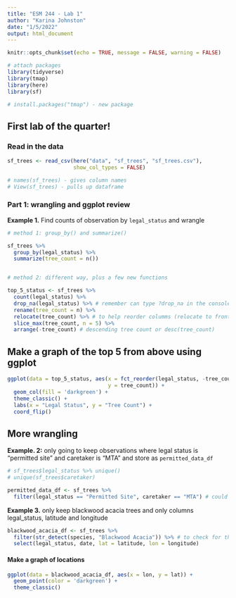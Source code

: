 ```yaml
---
title: "ESM 244 - Lab 1"
author: "Karina Johnston"
date: "1/5/2022"
output: html_document
---
```


```r
knitr::opts_chunk$set(echo = TRUE, message = FALSE, warning = FALSE)

# attach packages
library(tidyverse)
library(tmap)
library(here)
library(sf)

# install.packages("tmap") - new package
```

## First lab of the quarter!

### Read in the data

```r

sf_trees <- read_csv(here("data", "sf_trees", "sf_trees.csv"),
                     show_col_types = FALSE)

# names(sf_trees) - gives column names
# View(sf_trees) - pulls up dataframe
```

### Part 1: wrangling and ggplot review 

**Example 1.** Find counts of observation by `legal_status` and wrangle

```r
# method 1: group_by() and summarize()

sf_trees %>% 
  group_by(legal_status) %>% 
  summarize(tree_count = n())


# method 2: different way, plus a few new functions

top_5_status <- sf_trees %>% 
  count(legal_status) %>% 
  drop_na(legal_status) %>% # remember can type ?drop_na in the console to see
  rename(tree_count = n) %>% 
  relocate(tree_count) %>% # to help reorder columms (relocate to front)!!
  slice_max(tree_count, n = 5) %>% 
  arrange(-tree_count) # descending tree count or desc(tree_count)

```

## Make a graph of the top 5 from above using ggplot

```r
ggplot(data = top_5_status, aes(x = fct_reorder(legal_status, -tree_count), 
                                y = tree_count)) +
  geom_col(fill = 'darkgreen') +
  theme_classic() +
  labs(x = "Legal Status", y = "Tree Count") +
  coord_flip()

```

## More wrangling

**Example. 2:** only going to keep observations where legal status is "permitted site" and caretaker is "MTA" and store as `permitted_data_df`

```r
# sf_trees$legal_status %>% unique()
# unique(sf_trees$caretaker)

permitted_data_df <- sf_trees %>% 
  filter(legal_status == "Permitted Site", caretaker == "MTA") # could also use an "&"

```

**Example 3.** only keep blackwood acacia trees and only columns legal_status, latitude and longitude

```r
blackwood_acacia_df <- sf_trees %>% 
  filter(str_detect(species, "Blackwood Acacia")) %>% # to check for the string
  select(legal_status, date, lat = latitude, lon = longitude)

```

#### Make a graph of locations

```r
ggplot(data = blackwood_acacia_df, aes(x = lon, y = lat)) +
  geom_point(color = 'darkgreen') +
  theme_classic()

```



